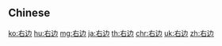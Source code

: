 {{also|右邊}}
==Chinese==
{{zh-see|右邊}}

[[ko:右边]]
[[hu:右边]]
[[mg:右边]]
[[ja:右边]]
[[th:右边]]
[[chr:右边]]
[[uk:右边]]
[[zh:右边]]